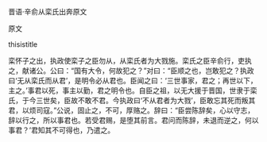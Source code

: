 


晋语·辛俞从栾氏出奔原文

原文

thisistitle

栾怀子之出，执政使栾子之臣勿从，从栾氏者为大戮施。栾氏之臣辛俞行，吏执之，献诸公。公曰：“国有大令，何故犯之？”对曰：“臣顺之也，岂敢犯之？执政曰‘无从栾氏而从君’，是明令必从君也。臣闻之曰：‘三世事家，君之；再世以下，主之。’事君以死，事主以勤，君之明令也。自臣之祖，以无大援于晋国，世隶于栾氏，于今三世矣，臣故不敢不君。今执政曰‘不从君者为大戮’，臣敢忘其死而叛其君，以烦司寇。”公说，固止之，不可，厚赂之。辞曰：“臣尝陈辞矣，心以守志，辞以行之，所以事君也。若受君赐，是堕其前言。君问而陈辞，未退而逆之，何以事君？’君知其不可得也，乃遣之。

